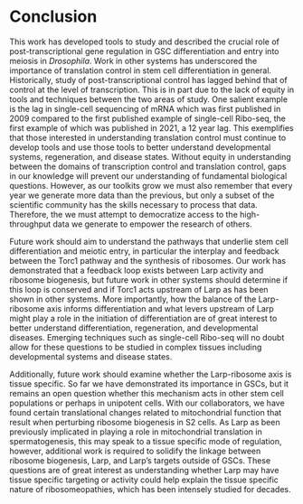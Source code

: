 \setstretch{2.0}
# Conclusion

This work has developed tools to study and described the crucial role of post-transcriptional gene regulation in GSC differentiation and entry into meiosis in *Drosophila*. Work in other systems has underscored the importance of translation control in stem cell differentiation in general. Historically, study of post-transcriptional control has lagged behind that of control at the level of transcription. This is in part due to the lack of equity in tools and techniques between the two areas of study. One salient example is the lag in single-cell sequencing of mRNA which was first published in 2009 compared to the first published example of single-cell Ribo-seq, the first example of which was published in 2021, a 12 year lag. This exemplifies that those interested in understanding translation control must continue to develop tools and use those tools to better understand developmental systems, regeneration, and disease states. Without equity in understanding between the domains of transcription control and translation control, gaps in our knowledge will prevent our understanding of fundamental biological questions. However, as our toolkits grow we must also remember that every year we generate more data than the previous, but only a subset of the scientific community has the skills necessary to process that data. Therefore, the we must attempt to democratize access to the high-throughput data we generate to empower the research of others. 

Future work should aim to understand the pathways that underlie stem cell differentiation and meiotic entry, in particular the interplay and feedback between the Torc1 pathway and the synthesis of ribosomes. Our work has demonstrated that a feedback loop exists between Larp activity and ribosome biogenesis, but future work in other systems should determine if this loop is conserved and if Torc1 acts upstream of Larp as has been shown in other systems. More importantly, how the balance of the Larp-ribosome axis informs differentiation and what levers upstream of Larp might play a role in the initiation of differentiation are of great interest to better understand differentiation, regeneration, and developmental diseases. Emerging techniques such as single-cell Ribo-seq will no doubt allow for these questions to be studied in complex tissues including developmental systems and disease states. 

Additionally, future work should examine whether the Larp-ribosome axis is tissue specific. So far we have demonstrated its importance in GSCs, but it remains an open question whether this mechanism acts in other stem cell populations or perhaps in unipotent cells. With our collaborators, we have found certain translational changes related to mitochondrial function that result when perturbing ribosome biogenesis in S2 cells. As Larp as been previously implicated in playing a role in mitochondrial translation in spermatogenesis, this may speak to a tissue specific mode of regulation, however, additional work is required to solidify the linkage between ribosome biogenesis, Larp, and Larp's targets outside of GSCs. These questions are of great interest as understanding whether Larp may have tissue specific targeting or activity could help explain the tissue specific nature of ribosomeopathies, which has been intensely studied for decades.
